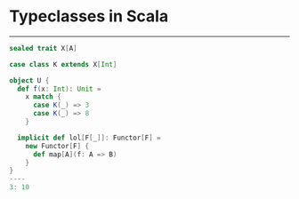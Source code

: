 

<Head>
  <title>Typeclasses in Scala</title>
  <meta property='og:title' content='Typeclasses in Scala' />
  <meta property='og:image' content='https://talks.diogocastro.com/typeclasses-in-scala/img/card.png' />
  <meta property='og:url'   content='https://talks.diogocastro.com/typeclasses-in-scala/' />
  <meta name="twitter:creator" content="@dfacastro" />
</Head>

# Typeclasses in Scala

<!-- #### (Alt+P / Option+P for transcript) -->
---

```scala
sealed trait X[A]

case class K extends X[Int]

object U {
  def f(x: Int): Unit = 
    x match {
      case K(_) => 3
      case K(_) => 8
    }

  implicit def lol[F[_]]: Functor[F] =
    new Functor[F] {
      def map[A](f: A => B)
    }
}
----
3: 10
```

